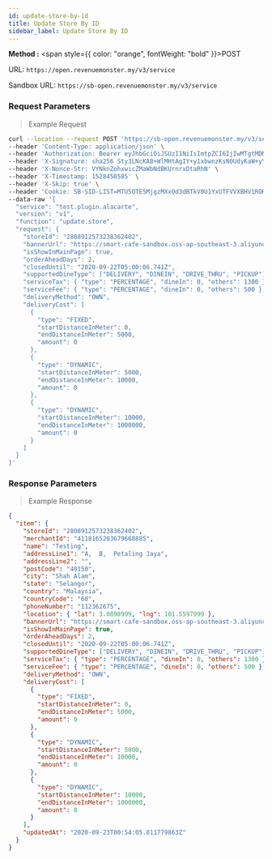 ```yaml
---
id: update-store-by-id
title: Update Store By ID
sidebar_label: Update Store By ID
---
```



**Method :** <span style={{ color: "orange", fontWeight: "bold" }}>POST</span><br/>

URL: `https://open.revenuemonster.my/v3/service`<br/>

Sandbox URL: `https://sb-open.revenuemonster.my/v3/service`

### Request Parameters

> Example Request

```bash
curl --location --request POST 'https://sb-open.revenuemonster.my/v3/service' \
--header 'Content-Type: application/json' \
--header 'Authorization: Bearer eyJhbGciOiJSUzI1NiIsImtpZCI6IjIwMTgtMDMtMTMiLCJ0eXAiOiJKV1QifQ.eyJhdWQiOlsiYXBpX2NsaWVudEBFaGNLQzA5QmRYUm9RMnhwWlc1MEVKTE42dFdBMG82MEx3Il0sImV4cCI6MTYwMzI1NDU2OSwiaWF0IjoxNjAwNjYyNTY5LCJpc3MiOiJodHRwczovL3NiLW9hdXRoLnJldmVudWVtb25zdGVyLm15IiwianRpIjoiRWh3S0VFOUJkWFJvUVdOalpYTnpWRzlyWlc0UTZNenR5b1RFckpzVyIsIm5iZiI6MTYwMDY2MjU2OSwic3ViIjoiRWhRS0NFMWxjbU5vWVc1MEVKWFZ6ZDN3cmFxVE9SSVFDZ1JWYzJWeUVJeUpxSXp2eU1QVmNRIn0.H3G6UDX7sR9EXtTMNs4Q2OHdhUGIhhCfdlAeOpywH4rDuVOcWXXwzF4Imbx8E7I10vFAJpwYZrEkCWCdCCw-WV11y9VT5kP6k75CeS-ZPMOLcKnC5iFT7vEi07r6ovwty9erlcZeXrtrmEIn3rnLva-dxSg3vZ2MyymoNDk-kV7ltXnkoWW4jtXRls6siLhxeY__8kXn2qa0ojVX4Nm6HmzN_vgi-RKSmToMgsdzTF94Y61QVBWhZfolD2-JpHx4qNlklcUdv8HOJ1QHHWpyoJytaJmvr3GJ5G399LbcTLwxB1p2qPg7z4hpoGNu4AP-ybRJVC3P9q9OscQYDNX-dA' \
--header 'X-Signature: sha256 Sty3LNcKA8+WlMHtAgIY+y1xbwnzKsN0UdyKaW+yYIgcTkBAtF7G5Lx251qQITURJ4wiXPDODxhs1nFVmBBing==' \
--header 'X-Nonce-Str: VYNknZohxwicZMaWbNdBKUrnrxDtaRhN' \
--header 'X-Timestamp: 1528450585' \
--header 'X-Skip: true' \
--header 'Cookie: SB-SID-LIST=MTU5OTE5MjgzMXxOd3dBTkV0U1YxUTFVVXBHV1RORFNVeFhUMDVXVUZWQlJqSmFRa2hCTjBwVE5rYzNUbGRPVDFWWldWbEdVRE0xVVVZek5qTTFSMUU9fJOuNAHQx3JzseOCgLHttpZxwd5Sw46dyY-76pvKkUfE; SB-SID=MTU5OTE5MjgzMXxOd3dBTkVwSFVWVklOVFl6VWtGVFFWTlJORVpaVDFwRFNVTkNSMHMwV1VsSVQxQklNalUwVlVWQ1JGaEZVMG8zVXpkUlVVczJUMEU9fAF5jKSWmCYcLnMxwtmP9INye1UQSY9N6WXXO4sXUi2W; DEV-SID-LIST=MTYwMDQyMDc0NnxOd3dBTkZGS05FaFpSRkpLUVVoWFFVOUhTMGhJUmxZM1JVRkJObE5hUjBWU1ZVeEhVRFl6VkV0TFEwdFJXVGMzVEVwWFZ6WlhSMUU9fL0oW5k7HmzYM9-tdI3uzhszpjftGruCZD9EunqTledF; DEV-SID=MTYwMDQyMDc0NnxOd3dBTkRKYVJFODJXRFJQTWxwSFdFeFdOa3cxU0U5VE4wUkNTelZYVmpkT1VEWTNTRmRhTkU5WVNGQkhOMHhOUmpWSlZsQlFXVUU9fPny0cm7qpc_FKeFUzvLT02pxoMXzLkIHkzz_sR4xiWs; route=98167a1c8a2a1948312c3dab462ebc5a' \
--data-raw '{
  "service": "test.plugin.alacarte",
  "version": "v1",
  "function": "update.store",
  "request": {
    "storeId": "2808912573238362402",
    "bannerUrl": "https://smart-cafe-sandbox.oss-ap-southeast-3.aliyuncs.com/images/4118165203679668885/83350b4c-5d4b-4c8f-be89-9dd7b8e5cb3b",
    "isShowInMainPage": true,
    "orderAheadDays": 2,
    "closedUntil": "2020-09-22T05:00:06.741Z",
    "supportedDineType": ["DELIVERY", "DINEIN", "DRIVE_THRU", "PICKUP"],
    "serviceTax": { "type": "PERCENTAGE", "dineIn": 0, "others": 1300 },
    "serviceFee": { "type": "PERCENTAGE", "dineIn": 0, "others": 500 },
    "deliveryMethod": "OWN",
    "deliveryCost": [
      {
        "type": "FIXED",
        "startDistanceInMeter": 0,
        "endDistanceInMeter": 5000,
        "amount": 0
      },
      {
        "type": "DYNAMIC",
        "startDistanceInMeter": 5000,
        "endDistanceInMeter": 10000,
        "amount": 0
      },
      {
        "type": "DYNAMIC",
        "startDistanceInMeter": 10000,
        "endDistanceInMeter": 1000000,
        "amount": 0
      }
    ]
  }
}'
```

### Response Parameters

> Example Response

```json
{
  "item": {
    "storeId": "2808912573238362402",
    "merchantId": "4118165203679668885",
    "name": "Testing",
    "addressLine1": "A,  B,  Petaling Jaya",
    "addressLine2": "",
    "postCode": "40150",
    "city": "Shah Alam",
    "state": "Selangor",
    "country": "Malaysia",
    "countryCode": "60",
    "phoneNumber": "112362675",
    "location": { "lat": 3.0898999, "lng": 101.5597999 },
    "bannerUrl": "https://smart-cafe-sandbox.oss-ap-southeast-3.aliyuncs.com/images/4118165203679668885/83350b4c-5d4b-4c8f-be89-9dd7b8e5cb3b",
    "isShowInMainPage": true,
    "orderAheadDays": 2,
    "closedUntil": "2020-09-22T05:00:06.741Z",
    "supportedDineType": ["DELIVERY", "DINEIN", "DRIVE_THRU", "PICKUP"],
    "serviceTax": { "type": "PERCENTAGE", "dineIn": 0, "others": 1300 },
    "serviceFee": { "type": "PERCENTAGE", "dineIn": 0, "others": 500 },
    "deliveryMethod": "OWN",
    "deliveryCost": [
      {
        "type": "FIXED",
        "startDistanceInMeter": 0,
        "endDistanceInMeter": 5000,
        "amount": 0
      },
      {
        "type": "DYNAMIC",
        "startDistanceInMeter": 5000,
        "endDistanceInMeter": 10000,
        "amount": 0
      },
      {
        "type": "DYNAMIC",
        "startDistanceInMeter": 10000,
        "endDistanceInMeter": 1000000,
        "amount": 0
      }
    ],
    "updatedAt": "2020-09-23T00:54:05.811779863Z"
  }
}
```
